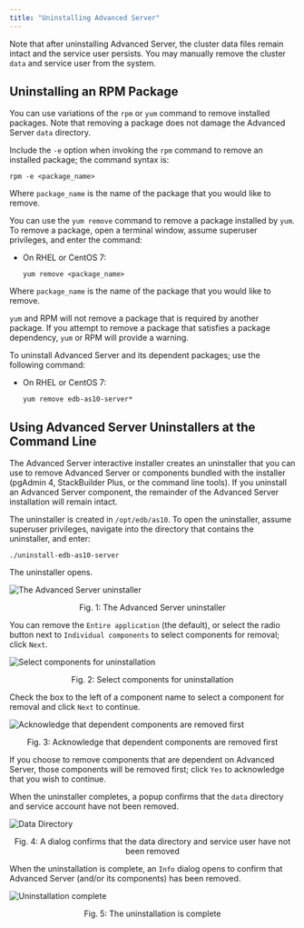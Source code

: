 ```yaml
---
title: "Uninstalling Advanced Server"
---
```


<div id="uninstalling_advanced_server" class="registered_link"></div>

Note that after uninstalling Advanced Server, the cluster data files remain intact and the service user persists. You may manually remove the cluster `data` and service user from the system.

## Uninstalling an RPM Package

You can use variations of the `rpm` or `yum` command to remove installed packages. Note that removing a package does not damage the Advanced Server `data` directory.

Include the `-e` option when invoking the `rpm` command to remove an installed package; the command syntax is:

```text
rpm -e <package_name>
```

Where `package_name` is the name of the package that you would like to remove.

You can use the `yum remove` command to remove a package installed by `yum`. To remove a package, open a terminal window, assume superuser privileges, and enter the command:

-   On RHEL or CentOS 7:

    ```text
    yum remove <package_name>
    ```

Where `package_name` is the name of the package that you would like to remove.

`yum` and RPM will not remove a package that is required by another package. If you attempt to remove a package that satisfies a package dependency, `yum` or RPM will provide a warning.

To uninstall Advanced Server and its dependent packages; use the following command:

-   On RHEL or CentOS 7:

    ```text
    yum remove edb-as10-server*
    ```

## Using Advanced Server Uninstallers at the Command Line

The Advanced Server interactive installer creates an uninstaller that you can use to remove Advanced Server or components bundled with the installer (pgAdmin 4, StackBuilder Plus, or the command line tools). If you uninstall an Advanced Server component, the remainder of the Advanced Server installation will remain intact.

The uninstaller is created in `/opt/edb/as10`. To open the uninstaller, assume superuser privileges, navigate into the directory that contains the uninstaller, and enter:

```text
./uninstall-edb-as10-server
```

The uninstaller opens.

![The Advanced Server uninstaller](images/uninstaller.png)

<div style="text-align: center"> Fig. 1: The Advanced Server uninstaller </div>

You can remove the `Entire application` (the default), or select the radio button next to `Individual components` to select components for removal; click `Next`. 

![Select components for uninstallation](images/select_components_for_uninstallation.png)

<div style="text-align: center"> Fig. 2: Select components for uninstallation </div>

Check the box to the left of a component name to select a component for removal and click `Next` to continue.

![Acknowledge that dependent components are removed first](images/acknowledge_components.png)

<div style="text-align: center"> Fig. 3: Acknowledge that dependent components are removed first </div>

If you choose to remove components that are dependent on Advanced Server, those components will be removed first; click `Yes` to acknowledge that you wish to continue.

When the uninstaller completes, a popup confirms that the `data` directory and service account have not been removed.

![Data Directory](images/data_dir.png)

<div style="text-align: center"> Fig. 4: A dialog confirms that the data directory and service user have not been removed </div>

When the uninstallation is complete, an `Info` dialog opens to confirm that Advanced Server (and/or its components) has been removed.

![Uninstallation complete](images/uninstallation_complete.png)

<div style="text-align: center"> Fig. 5: The uninstallation is complete </div>